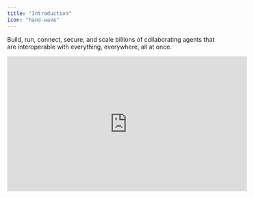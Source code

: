 ```yaml
---
title: "Introduction"
icon: "hand-wave"
---
```


Build, run, connect, secure, and scale billions of collaborating agents that are interoperable with everything, everywhere, all at once.


<iframe
  width="560"
  height="315"
  src="https://www.youtube.com/embed/zNKf3ADEKdg"
  title="YouTube video player"
  frameborder="0"
  allow="accelerometer; autoplay; clipboard-write; encrypted-media; gyroscope; picture-in-picture; fullscreen"
  allowfullscreen
></iframe>

